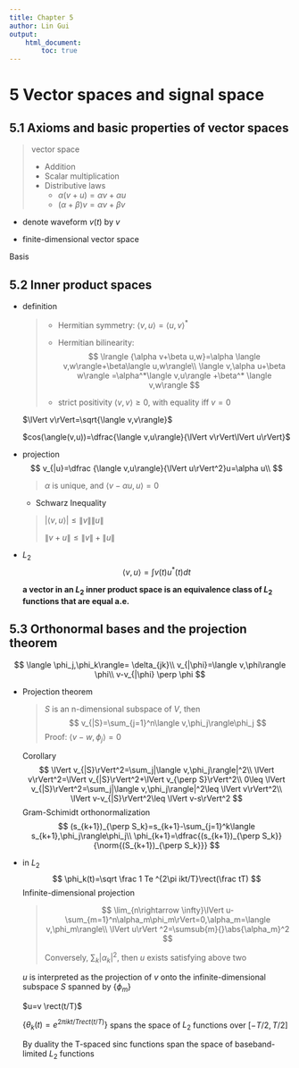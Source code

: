 ```yaml
---
title: Chapter 5
author: Lin Gui
output:
    html_document:
        toc: true
---
```


# 5 Vector spaces and signal space

## 5.1 Axioms and basic properties of vector spaces

> vector space
>
> * Addition
> * Scalar multiplication
> * Distributive laws
>   * $\alpha(v+u)=\alpha v+\alpha u$
>   * $(\alpha+\beta)v=\alpha v+\beta v$
		
* denote waveform $v(t)$ by $v$
		
* finite-dimensional vector space
	
Basis

## 5.2 Inner product spaces

* definition

    > * Hermitian symmetry: $\langle v,u\rangle=\langle u,v\rangle^*$
    >
    > * Hermitian bilinearity:
    >   $$
    >   \lrangle {\alpha v+\beta u,w}=\alpha \langle v,w\rangle+\beta\langle u,w\rangle\\
    >   \langle v,\alpha u+\beta w\rangle =\alpha^*\langle v,u\rangle +\beta^* \langle v,w\rangle
    >   $$
    >
    > * strict positivity $\langle v,v\rangle\geq 0$, with equality iff $v=0$
	
	$\lVert v\rVert=\sqrt{\langle v,v\rangle}$
	
	$cos(\angle(v,u))=\dfrac{\langle v,u\rangle}{\lVert v\rVert\lVert u\rVert}$
	
* projection
    $$
    	v_{|u}=\dfrac {\langle v,u\rangle}{\lVert u\rVert^2}u=\alpha u\\
    $$
	
	> $\alpha$ is unique, and $\langle v-\alpha u,u\rangle=0$
	
	* Schwarz Inequality

    > $|\langle v,u\rangle|\leq\lVert v\rVert\lVert u\rVert$
	>
	> $\lVert v+u\rVert\leq \lVert v\rVert+\lVert u \rVert$
	
* $L_2$
	$$
	\langle v,u\rangle=\int v(t)u^*(t)dt
    $$
    
	**a vector in an $L_2$ inner product space is an equivalence class of $L_2$ functions that are equal a.e.**
	
## 5.3 Orthonormal bases and the projection theorem
	
$$
\langle \phi_j,\phi_k\rangle= \delta_{jk}\\
v_{|\phi}=\langle v,\phi\rangle \phi\\
v-v_{|\phi} \perp \phi
$$
	
* Projection theorem

    > $S$ is an n-dimensional subspace of $V$, then
    > $$
    > v_{|S}=\sum_{j=1}^n\langle v,\phi_j\rangle\phi_j
    > $$
    > Proof: $\langle v-w,\phi_j\rangle=0$
	
    Corollary
    $$
    	\lVert v_{|S}\rVert^2=\sum_j|\langle v,\phi_j\rangle|^2\\
    \lVert v\rVert^2=\lVert v_{|S}\rVert^2+\lVert v_{\perp S}\rVert^2\\
    0\leq \lVert v_{|S}\rVert^2=\sum_j|\langle v,\phi_j\rangle|^2\leq \lVert v\rVert^2\\
    \lVert v-v_{|S}\rVert^2\leq \lVert v-s\rVert^2
    $$
	Gram-Schimidt orthonormalization
    $$
    	(s_{k+1})_{\perp S_k}=s_{k+1}-\sum_{j=1}^k\langle s_{k+1},\phi_j\rangle\phi_j\\
    \phi_{k+1}=\dfrac{(s_{k+1})_{\perp S_k}}{\norm{(S_{k+1})_{\perp S_k}}}
    $$
	
* in $L_2$
    $$
    \phi_k(t)=\sqrt \frac 1 Te ^{2\pi ikt/T}\rect(\frac tT)
    $$
    Infinite-dimensional projection
    
    > $$
    > \lim_{n\rightarrow \infty}\lVert u-\sum_{m=1}^n\alpha_m\phi_m\rVert=0,\alpha_m=\langle v,\phi_m\rangle\\
    > \lVert u\rVert ^2=\sumsub{m}{}\abs{\alpha_m}^2
    > $$
    >
    > Conversely, $\sum_k|\alpha_k|^2$, then $u$ exists satisfying above two
    
    $u$ is interpreted as the projection of $v$ onto the infinite-dimensional subspace $S$ spanned by $\{\phi_m\}$
    	
    $u=v \rect(t/T)$
    
    $\{\theta_k(t)=e^{2\pi ikt/Trect(t/T)}\}$ spans the space of $L_2$ functions over $[-T/2,T/2]$
    
    By duality the T-spaced sinc functions span the space of baseband-limited $L_2$ functions
    
    	
    	
    	